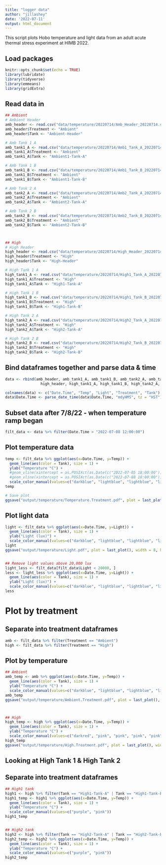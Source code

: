 ```yaml
---
title: "logger data"
author: "jillashey"
date: '2022-07-11'
output: html_document
---
```


This script plots Hobo temperature and light data from an adult acute thermal stress experiment at HIMB 2022. 

## Load packages
```r
knitr::opts_chunk$set(echo = TRUE)
library(lubridate)
library(tidyverse)
library(emmeans)
library(gridExtra)
```

## Read data in 
```r
## Ambient
# Ambient Header
amb_header <- read.csv("data/temperature/20220714/Amb_Header_20220714.csv", sep=",", header=T, na.strings = "NA")[ ,2:4]
amb_header$Treatment <- "Ambient"
amb_header$Tank <- "Ambient-Header"

# Amb Tank 1 A
amb_tank1_A <- read.csv("data/temperature/20220714/Amb1_Tank_A_20220714.csv", sep=",", header=T, na.strings = "NA")[ ,2:4]
amb_tank1_A$Treatment <- "Ambient"
amb_tank1_A$Tank <- "Ambient1-Tank-A"

# Amb Tank 1 B
amb_tank1_B <- read.csv("data/temperature/20220714/Amb1_Tank_B_20220714.csv", sep=",", header=T, na.strings = "NA")[ ,2:4]
amb_tank1_B$Treatment <- "Ambient"
amb_tank1_B$Tank <- "Ambient1-Tank-B"

# Amb Tank 2 A
amb_tank2_A <- read.csv("data/temperature/20220714/Amb2_Tank_A_20220714.csv", sep=",", header=T, na.strings = "NA")[ ,2:4]
amb_tank2_A$Treatment <- "Ambient"
amb_tank2_A$Tank <- "Ambient2-Tank-A"

# Amb Tank 2 B
amb_tank2_B <- read.csv("data/temperature/20220714/Amb2_Tank_B_20220714.csv", sep=",", header=T, na.strings = "NA")[ ,2:4]
amb_tank2_B$Treatment <- "Ambient"
amb_tank2_B$Tank <- "Ambient2-Tank-B"



## High
# High Header
high_header <- read.csv("data/temperature/20220714/High_Header_20220714.csv", sep=",", header=T, na.strings = "NA")[ ,2:4]
high_header$Treatment <- "High"
high_header$Tank <- "High-Header"

# High Tank 1 A
high_tank1_A <- read.csv("data/temperature/20220714/High1_Tank_A_20220714.csv", sep=",", header=T, na.strings = "NA")[ ,2:4]
high_tank1_A$Treatment <- "High"
high_tank1_A$Tank <- "High1-Tank-A"

# High Tank 1 B
high_tank1_B <- read.csv("data/temperature/20220714/High1_Tank_B_20220714.csv", sep=",", header=T, na.strings = "NA")[ ,2:4]
high_tank1_B$Treatment <- "High"
high_tank1_B$Tank <- "High1-Tank-B"

# High Tank 2 A
high_tank2_A <- read.csv("data/temperature/20220714/High2_Tank_A_20220714.csv", sep=",", header=T, na.strings = "NA")[ ,2:4]
high_tank2_A$Treatment <- "High"
high_tank2_A$Tank <- "High2-Tank-A"

# High Tank 2 B
high_tank2_B <- read.csv("data/temperature/20220714/High2_Tank_B_20220714.csv", sep=",", header=T, na.strings = "NA")[ ,2:4]
high_tank2_B$Treatment <- "High"
high_tank2_B$Tank <- "High2-Tank-B"
```

## Bind dataframes together and parse data & time
```r
data <- rbind(amb_header, amb_tank1_A, amb_tank1_B, amb_tank2_A, amb_tank2_B,
                high_header, high_tank1_A, high_tank1_B, high_tank2_A, high_tank2_B)

colnames(data) <- c("Date.Time", "Temp", "Light", "Treatment", "Tank")
data$Date.Time <- parse_date_time(data$Date.Time, "mdyHMS", tz = "HST")
```

## Subset data after 7/8/22 - when temperature ramp began
```r
filt_data <- data %>% filter(Date.Time > "2022-07-08 12:00:00")
```

## Plot temperature data
```r
temp <- filt_data %>% ggplot(aes(x=Date.Time, y=Temp)) +
  geom_line(aes(color = Tank), size = 1) +
  ylab("Temperature °C") + 
  #geom_vline(xintercept = as.POSIXct(as.Date(c("2022-07-05 18:00:00")))) +
  #geom_vline(xintercept = as.POSIXct(as.Date(c("2022-07-08 18:00:00")))) +
  scale_color_manual(values=c("darkblue", "lightblue", "lightblue", "lightblue", "lightblue", "darkred", "pink", "pink", "pink", "pink"))
temp

# Save plot
ggsave("output/temperature/Temperature.Treatment.pdf", plot = last_plot(), width = 8, height = 4)
```

## Plot light data
```r
light <- filt_data %>% ggplot(aes(x=Date.Time, y=Light)) +
  geom_line(aes(color = Tank), size = 1) +
  ylab("Light (lux)") + 
  scale_color_manual(values=c("darkblue", "lightblue", "lightblue", "lightblue", "lightblue", "darkred", "pink", "pink", "pink", "pink"))
light
ggsave("output/temperature/Light.pdf", plot = last_plot(), width = 8, height = 4)


## Remove light values above 20,000 lux
light_less <- filt_data[filt_data$Light < 20000, ]
less <- light_less %>% ggplot(aes(x=Date.Time, y=Light)) +
  geom_line(aes(color = Tank), size = 1) +
  ylab("Light (lux)") + 
  scale_color_manual(values=c("darkblue", "lightblue", "lightblue", "lightblue", "lightblue", "darkred", "pink", "pink", "pink", "pink"))
less
```


# Plot by treatment

## Separate into treatment dataframes 
```r
amb <- filt_data %>% filter(Treatment == "Ambient")
high <- filt_data %>% filter(Treatment == "High")
```

## Plot by temperature 
```r
## Ambient 
amb_temp <- amb %>% ggplot(aes(x=Date.Time, y=Temp)) +
  geom_line(aes(color = Tank), size = 1) +
  ylab("Temperature °C") + 
  scale_color_manual(values=c("darkblue", "lightblue", "lightblue", "lightblue", "lightblue"))
amb_temp
ggsave("output/temperature/Ambient.Treatment.pdf", plot = last_plot(), width = 8, height = 4)



## High
high_temp <- high %>% ggplot(aes(x=Date.Time, y=Temp)) +
  geom_line(aes(color = Tank), size = 1) +
  ylab("Temperature °C") + 
  scale_color_manual(values=c("darkred", "pink", "pink", "pink", "pink"))
high_temp
ggsave("output/temperature/High.Treatment.pdf", plot = last_plot(), width = 8, height = 4)

```

## Looking at High Tank 1 & High Tank 2
## Separate into treatment dataframes 
```r
## High1 tank
high1 <- high %>% filter(Tank == "High1-Tank-A" | Tank == "High1-Tank-B")
high1_temp <- high1 %>% ggplot(aes(x=Date.Time, y=Temp)) +
  geom_line(aes(color = Tank), size = 1) +
  ylab("Temperature °C") + 
  scale_color_manual(values=c("purple", "pink"))
high1_temp


## High2 tank
high2 <- high %>% filter(Tank == "High2-Tank-A" | Tank == "High2-Tank-B")
high2_temp <- high2 %>% ggplot(aes(x=Date.Time, y=Temp)) +
  geom_line(aes(color = Tank), size = 1) +
  ylab("Temperature °C") + 
  scale_color_manual(values=c("purple", "pink"))
high2_temp
```





